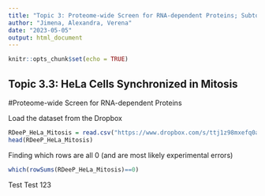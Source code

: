 ```yaml
---
title: "Topic 3: Proteome-wide Screen for RNA-dependent Proteins; Subtopic 3: HeLa synchronized in Mitosis"
author: "Jimena, Alexandra, Verena"
date: "2023-05-05"
output: html_document
---
```


```r
knitr::opts_chunk$set(echo = TRUE)
```

## Topic 3.3: HeLa Cells Synchronized in Mitosis
#Proteome-wide Screen for RNA-dependent Proteins

Load the dataset from the Dropbox


```r
RDeeP_HeLa_Mitosis = read.csv("https://www.dropbox.com/s/ttj1z98mxefq0aj/RDeeP_HeLa_Mitosis.csv?dl=1", header=TRUE, row.names=1, sep = ";")
head(RDeeP_HeLa_Mitosis)
```

Finding which rows are all 0 (and are most likely experimental errors)
```r
which(rowSums(RDeeP_HeLa_Mitosis)==0)
```

Test Test 123